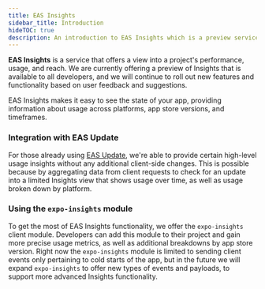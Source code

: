```yaml
---
title: EAS Insights
sidebar_title: Introduction
hideTOC: true
description: An introduction to EAS Insights which is a preview service for projects using the expo-insights library.
---
```


**EAS Insights** is a service that offers a view into a project's performance,
usage, and reach. We are currently offering a preview of Insights that is
available to all developers, and we will continue to roll out new features and
functionality based on user feedback and suggestions.

EAS Insights makes it easy to see the state of your app, providing information
about usage across platforms, app store versions, and timeframes.

### Integration with EAS Update

For those already using [EAS Update](/eas-update/introduction.mdx), we're able to provide certain
high-level usage insights without any additional client-side changes. This is
possible because by aggregating data from client requests to check for an update into a limited Insights view that shows usage over time, as well
as usage broken down by platform.

### Using the `expo-insights` module

To get the most of EAS Insights functionality, we offer the `expo-insights`
client module. Developers can add this module to their project and gain more
precise usage metrics, as well as additional breakdowns by app store version.
Right now the `expo-insights` module is limited to sending client events only
pertaining to cold starts of the app, but in the future we will expand
`expo-insights` to offer new types of events and payloads, to support more
advanced Insights functionality.
